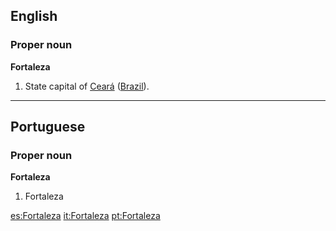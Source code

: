 {{see|fortaleza}}
==English==

===Proper noun===
'''Fortaleza'''

#State capital of [[Ceará]] ([[Brazil]]).
----
==Portuguese==
===Proper noun===
'''Fortaleza'''
#Fortaleza

[[es:Fortaleza]]
[[it:Fortaleza]]
[[pt:Fortaleza]]